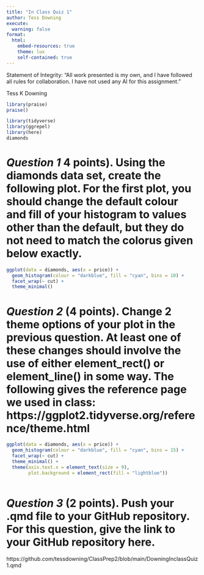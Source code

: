 ```yaml
---
title: "In Class Quiz 1"
author: Tess Downing 
execute: 
  warning: false
format: 
  html:
    embed-resources: true
    theme: lux
    self-contained: true
---
```

Statement of Integrity: “All work presented is my own, and I have followed all rules for collaboration. I have not used any AI for this assignment.”

Tess K Downing


```r
library(praise)
praise()
```

```r
library(tidyverse)
library(ggrepel)
library(here)
diamonds
```

# _Question 1_ 4 points). Using the diamonds data set, create the following plot. For the first plot, you should change the default colour and fill of your histogram to values other than the default, but they do not need to match the colorus given below exactly.

```r
ggplot(data = diamonds, aes(x = price)) +
  geom_histogram(colour = "darkblue", fill = "cyan", bins = 10) +
  facet_wrap(~ cut) +
  theme_minimal() 
```

# _Question 2_ (4 points). Change 2 theme options of your plot in the previous question. At least one of these changes should involve the use of either element_rect() or element_line() in some way. The following gives the reference page we used in class: https://ggplot2.tidyverse.org/reference/theme.html

```r
ggplot(data = diamonds, aes(x = price)) +
  geom_histogram(colour = "darkblue", fill = "cyan", bins = 15) +
  facet_wrap(~ cut) +
  theme_minimal() +
  theme(axis.text.x = element_text(size = 9),
        plot.background = element_rect(fill = "lightblue"))
  
```

# _Question 3_ (2 points). Push your .qmd file to your GitHub repository. For this question, give the link to your GitHub repository here.

https://github.com/tessdowning/ClassPrep2/blob/main/DowningInclassQuiz1.qmd




